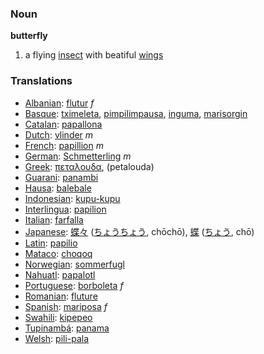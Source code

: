 === Noun ===

'''butterfly'''

# a flying [[insect]] with beatiful [[wing]]s

=== Translations ===
*[[Albanian]]: [[flutur]] ''f''
*[[Basque]]: [[tximeleta]], [[pimpilimpausa]], [[inguma]], [[marisorgin]]
*[[Catalan]]: [[papallona]]
*[[Dutch]]: [[vlinder]] ''m''
*[[French]]: [[papillion]] ''m''
*[[German]]: [[Schmetterling]] ''m''
*[[Greek]]: [[πεταλουδα]], (petalouda)
*[[Guarani]]: [[panambi]]
*[[Hausa]]: [[balebale]]
*[[Indonesian]]: [[kupu-kupu]]
*[[Interlingua]]: [[papilion]]
*[[Italian]]: [[farfalla]]
*[[Japanese]]: [[蝶々]] ([[ちょうちょう]], chōchō), [[蝶]] ([[ちょう]], chō)
*[[Latin]]: [[papilio]]
*[[Mataco]]: [[choqoq]]
*[[Norwegian]]: [[sommerfugl]]
*[[Nahuatl]]: [[papalotl]]
*[[Portuguese]]: [[borboleta]] ''f''
*[[Romanian]]: [[fluture]]
*[[Spanish]]: [[mariposa]] ''f''
*[[Swahili]]: [[kipepeo]]
*[[Tupinambá]]: [[panama]]
*[[Welsh]]: [[pili-pala]]
